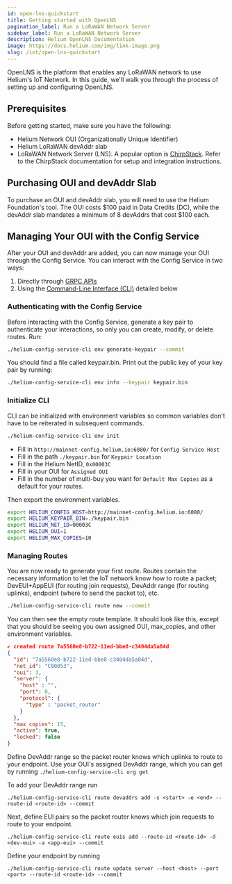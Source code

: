```yaml
---
id: open-lns-quickstart
title: Getting started with OpenLNS
pagination_label: Run a LoRaWAN Network Server
sidebar_label: Run a LoRaWAN Network Server
description: Helium OpenLNS Documentation
image: https://docs.helium.com/img/link-image.png
slug: /iot/open-lns-quickstart
---
```



OpenLNS is the platform that enables any LoRaWAN network to use Helium's IoT Network. In this guide,
we'll walk you through the process of setting up and configuring OpenLNS.

## Prerequisites

Before getting started, make sure you have the following:

- Helium Network OUI (Organizationally Unique Identifier)
- Helium LoRaWAN devAddr slab
- LoRaWAN Network Server (LNS). A popular option is [ChirpStack][chirpstack]. Refer to the
  ChirpStack documentation for setup and integration instructions.

## Purchasing OUI and devAddr Slab

To purchase an OUI and devAddr slab, you will need to use the Helium Foundation's tool. The OUI
costs $100 paid in Data Credits (DC), while the devAddr slab mandates a minimum of 8 devAddrs that
cost $100 each.

## Managing Your OUI with the Config Service

After your OUI and devAddr are added, you can now manage your OUI through the Config Service. You
can interact with the Config Service in two ways:

1. Directly through [GRPC APIs][grpc-api]
2. Using the [Command-Line Interface (CLI)][config-cli] detailed below

### Authenticating with the Config Service

Before interacting with the Config Service, generate a key pair to authenticate your interactions,
so only you can create, modify, or delete routes. Run:

```sh
./helium-config-service-cli env generate-keypair --commit
```

You should find a file called keypair.bin. Print out the public key of your key pair by running:

```sh
./helium-config-service-cli env info --keypair keypair.bin
```

### Initialize CLI

CLI can be initialized with environment variables so common variables don't have to be reiterated in
subsequent commands.

```sh
./helium-config-service-cli env init
```

- Fill in `http://mainnet-config.helium.io:6080/` for `Config Service Host`
- Fill in the path `./keypair.bin` for `Keypair Location`
- Fill in the Helium NetID, `0x00003C`
- Fill in your OUI for `Assigned OUI`
- Fill in the number of multi-buy you want for `Default Max Copies` as a default for your routes.

Then export the environment variables.

```sh
export HELIUM_CONFIG_HOST=http://mainnet-config.helium.io:6080/
export HELIUM_KEYPAIR_BIN=./keypair.bin
export HELIUM_NET_ID=00003C
export HELIUM_OUI=1
export HELIUM_MAX_COPIES=10
```

### Managing Routes

You are now ready to generate your first route. Routes contain the necessary information to let the
IoT network know how to route a packet; DevEUI+AppEUI (for routing join requests), DevAddr range
(for routing uplinks), endpoint (where to send the packet to), etc.

```sh
./helium-config-service-cli route new --commit
```

You can then see the empty route template. It should look like this, except that you should be
seeing you own assigned OUI, max_copies, and other environment variables.

```json
✔️ created route 7a5560e8-b722-11ed-bbe8-c3404da5a84d
{
  "id": "7a5560e8-b722-11ed-bbe8-c3404da5a84d",
  "net_id": "C00053",
  "oui": 3,
  "server": {
    "host" : "",
    "port": 0,
    "protocol": {
      "type" : "packet_router"
    }
  },
  "max copies": 15,
  "active": true,
  "locked": false
}
```

Define DevAddr range so the packet router knows which uplinks to route to your endpoint. Use your
OUI's assigned DevAddr range, which you can get by running `./helium-config-service-cli org get`

To add your DevAddr range run

```
./helium-config-service-cli route devaddrs add -s <start> -e <end> --route-id <route-id> --commit
```

Next, define EUI pairs so the packet router knows which join requests to route to your endpoint.

```
./helium-config-service-cli route euis add --route-id <route-id> -d <dev-eui> -a <app-eui> --commit
```

Define your endpoint by running

```
./helium-config-service-cli route update server --host <host> --port <port> --route-id <route-id> --commit
```

[grpc-api]: https://github.com/helium/proto/blob/master/src/service/iot_config.proto
[config-cli]: https://github.com/helium/helium-config-service-cli
[chirpstack]: https://www.chirpstack.io
